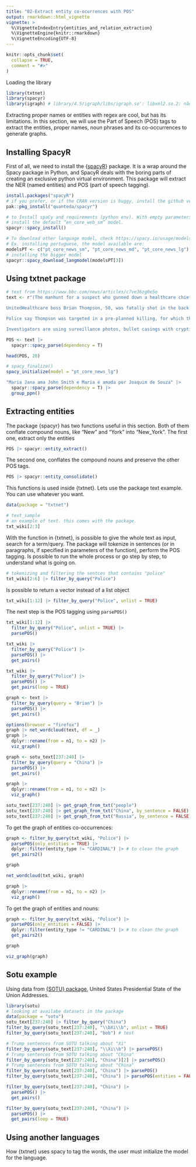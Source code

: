 ```yaml
---
title: "02-Extract entity co-ocurrences with POS"
output: rmarkdown::html_vignette
vignette: >
  %\VignetteIndexEntry{entities_and_relation_extraction}
  %\VignetteEngine{knitr::rmarkdown}
  %\VignetteEncoding{UTF-8}
---
```


```r
knitr::opts_chunk$set(
  collapse = TRUE,
  comment = "#>"
)
```
Loading the library

```r
library(txtnet)
library(spacyr)
library(igraph) # library/4.5/igraph/libs/igraph.so': libxml2.so.2: não é possível abrir arquivo compartilhado: Arquivo ou diretório inexistente
```

Extracting proper names or entities with regex are cool, but has its limitations. 
In this section, we will use the Part of Speech (POS) tags to extract the entities, proper names, noun phrases and its co-occurrences to generate graphs.

## Installing SpacyR
First of all, we need to install the {[spacyR](https://spacyr.quanteda.io/)} package.
It is a wrap around the Spacy package in Python, and SpacyR deals with the boring parts of creating an exclusive python virtual environment.
This package will extract the NER (named entities) and POS (part of speech tagging).

```r
install.packages("spacyR")
# if you prefer, or if the CRAN version is buggy, install the github version:
pak::pkg_install("quanteda/spacyr")

# to Install spaCy and requirements (python env). With empty parameters, it will
# install the default “en_core_web_sm” model.
spacyr::spacy_install()

# To download other language model, check https://spacy.io/usage/models
# Ex. installing portuguese, the model available are:
modelsPT <- c("pt_core_news_sm", "pt_core_news_md", "pt_core_news_lg")
# installing the bigger model
spacyr::spacy_download_langmodel(modelsPT[3])
```

## Using txtnet package

```r
# text from https://www.bbc.com/news/articles/c7ve36zg0e5o
text <- r"(The manhunt for a suspect who gunned down a healthcare chief executive in New York is now in its third day, with police chasing several different leads.

UnitedHealthcare boss Brian Thompson, 50, was fatally shot in the back on Wednesday morning outside the Hilton hotel in Midtown Manhattan.

Police say Thompson was targeted in a pre-planned killing, for which they do not yet have a motive.

Investigators are using surveillance photos, bullet casings with cryptic messages written on them, and the suspect's movements to track him down. They are also working with the FBI and authorities in other states as the search expands beyond New York.)"
```
```r
POS <- text |>
  spacyr::spacy_parse(dependency = T)

head(POS, 20)
```
```r
# spacy_finalize()
spacy_initialize(model = "pt_core_news_lg")

"Maria Jana ama John Smith e Maria é amada por Joaquim de Souza" |>
  spacyr::spacy_parse(dependency = T) |>
  group_ppn()
```

## Extracting entities

The package {spacyr} has two functions useful in this section.
Both of them conflate compound nouns, like "New" and "York" into "New_York".
The first one, extract only the entities

```r
POS |> spacyr::entity_extract()
```

The second one, conflates the compound nouns and preserve the other POS tags.

```r
POS |> spacyr::entity_consolidate()
```

This functions is used inside {txtnet}.
Lets use the package text example. You can use whatever you want.

```r
data(package = "txtnet")

# text_sample
# an example of text. this comes with the package.
txt_wiki[2:3]
```

With the function in {txtnet}, is possible to give the whole text as input, search for a term/query. The package will tokenize in sentences (or in paragraphs, if specified in parameters of the function), perform the POS tagging. Is possible to run the whole process or go step by step, to understand what is going on. 

```r
# tokenizing and filtering the sentces that contains "police"
txt_wiki[2:6] |> filter_by_query("Police")
```

Is possible to return a vector instead of a list object

```r
txt_wiki[1:12] |> filter_by_query("Police", unlist = TRUE)
```

The next step is the POS tagging using `parsePOS()`

```r
txt_wiki[1:12] |>
  filter_by_query("Police", unlist = TRUE) |>
  parsePOS()
```



```r
txt_wiki |>
  filter_by_query("Police") |>
  parsePOS() |>
  get_pairs()

txt_wiki |>
  filter_by_query("Police") |>
  parsePOS() |>
  get_pairs(loop = TRUE)
```

```r
graph <- text |>
  filter_by_query(query = "Brian") |>
  parsePOS() |>
  get_pairs()

options(browser = "firefox")
graph |> net_wordcloud(text, df = _)
graph |>
  dplyr::rename(from = n1, to = n2) |>
  viz_graph()
```
```r
graph <- sotu_text[237:240] |>
  filter_by_query(query = "China") |>
  parsePOS() |>
  get_pairs()

graph |>
  dplyr::rename(from = n1, to = n2) |>
  viz_graph()
```
```r
sotu_text[237:240] |> get_graph_from_txt("people")
sotu_text[237:240] |> get_graph_from_txt("China", by_sentence = FALSE)
sotu_text[237:240] |> get_graph_from_txt("Russia", by_sentence = FALSE)
```

To get the graph of entities co-occurrences:

```r
graph <- filter_by_query(txt_wiki, "Police") |>
  parsePOS(only_entities = TRUE) |>
  dplyr::filter(entity_type != "CARDINAL") |> # to clean the graph
  get_pairs2()

graph
```

```r
net_wordcloud(txt_wiki, graph)
```

```r
graph |>
  dplyr::rename(from = n1, to = n2) |>
  viz_graph()
```

To get the graph of entities and nouns:

```r
graph <- filter_by_query(txt_wiki, "Police") |>
  parsePOS(only_entities = FALSE) |>
  dplyr::filter(entity_type != "CARDINAL") |> # to clean the graph
  get_pairs2()

graph
```

```r
viz_graph(graph)
```



## Sotu example

Using data from [{SOTU} package](https://cran.r-project.org/web/packages/sotu/index.html),  United States Presidential State of the Union Addresses.

```r
library(sotu)
# looking at availabe datasets in the package
data(package = "sotu")
sotu_text[237:240] |> filter_by_query("China")
filter_by_query(sotu_text[237:240], "\\bXi\\b", unlist = TRUE)
filter_by_query(sotu_text[237:240], "bob") # test

# Trump sentences from SOTU talking about "Xi"
filter_by_query(sotu_text[237:240], "\\Xi\\b") |> parsePOS()
# Trump sentences from SOTU talking about "China"
filter_by_query(sotu_text[237:240], "China")[2] |> parsePOS()
# Trump sentences from SOTU talking about "China"
filter_by_query(sotu_text[237:240], "China") |> parsePOS()
filter_by_query(sotu_text[237:240], "China") |> parsePOS(entities = FALSE)

filter_by_query(sotu_text[237:240], "China") |>
  parsePOS() |>
  get_pairs()

filter_by_query(sotu_text[237:240], "China") |>
  parsePOS() |>
  get_pairs(loop = TRUE)
```

## Using another languages

How {txtnet} uses spacy to tag the words, the user must initialize the model for the language.


